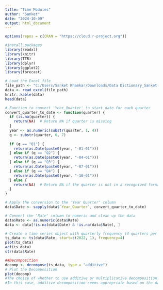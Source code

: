 ---
title: "Time Modules"
author: "Sanket"
date: "2024-10-09"
output: html_document
---

```{r}

options(repos = c(CRAN = "https://cloud.r-project.org"))

#install.packages
library(readxl)
library(knitr)
library(TTR)
library(dplyr)
library(ggplot2)
library(forecast)

# Load the Excel file
file_path <- "C:/Users/Sanket Khamkar/Downloads/Data Dictionary_Sanket.xlsx"
data <- read_excel(file_path)
knitr::kable(data)
head(data)

# Function to convert 'Year_Quarter' to start date for each quarter
convert_quarter_to_date <- function(quarter) {
  if (is.na(quarter)) {
    return(NA)  # Return NA if quarter is missing
  }
  year <- as.numeric(substr(quarter, 1, 4))
  q <- substr(quarter, 6, 7)
  
  if (q == "Q1") {
    return(as.Date(paste0(year, "-01-01")))
  } else if (q == "Q2") {
    return(as.Date(paste0(year, "-04-01")))
  } else if (q == "Q3") {
    return(as.Date(paste0(year, "-07-01")))
  } else if (q == "Q4") {
    return(as.Date(paste0(year, "-10-01")))
  } else {
    return(NA)  # Return NA if the quarter is not in a recognized format
  }
}

# Apply the conversion to the 'Year Quarter' column
data$Date <- sapply(data$`Year_Quarter`, convert_quarter_to_date)

# Convert the 'Rate' column to numeric and clean up the data
data$Rate <- as.numeric(data$Rate)
data <- data[!is.na(data$Date) & !is.na(data$Rate), ]

# Create a time series object with quarterly frequency (4 quarters per year)
ts_data <- ts(data$Rate, start=c(2022, 1), frequency=4)
plot(ts_data)
acf(ts_data)
str(data$Rate)

##Decomposition
decomp <- decompose(ts_data, type = "additive")  
# Plot the Decomposition
plot(decomp)
#The choice of whether to use additive or multiplicative decomposition depends on the relationship between the components (trend, seasonal, residual) and the data.
#In this case, additive decomposition seems appropriate based on the dataset because the seasonal effects likely do not change in magnitude with the trend.





```